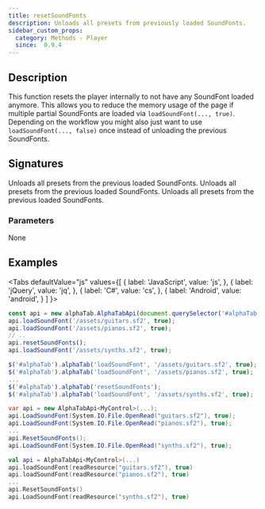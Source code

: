 ```yaml
---
title: resetSoundFonts
description: Unloads all presets from previously loaded SoundFonts. 
sidebar_custom_props:
  category: Methods - Player
  since:  0.9.4
---
```


<SinceBadge since="0.9.4" />


## Description
This function resets the player internally to not have any SoundFont loaded anymore. This allows you to reduce the memory usage of the page
if multiple partial SoundFonts are loaded via `loadSoundFont(..., true)`. Depending on the workflow you might also just want to use `loadSoundFont(..., false)` once 
instead of unloading the previous SoundFonts. 

## Signatures

<TypeTable>
    <TypeRow type="js" name="function resetSoundFonts()">
        Unloads all presets from the previous loaded SoundFonts.
    </TypeRow>
    <TypeRow type="net" name="void ResetSoundFonts()">
        Unloads all presets from the previous loaded SoundFonts.
    </TypeRow>
    <TypeRow type="android" name="fun resetSoundFonts(): Unit">
        Unloads all presets from the previous loaded SoundFonts.
    </TypeRow>
</TypeTable>

### Parameters
None

## Examples

<Tabs
  defaultValue="js"
  values={[
    { label: 'JavaScript', value: 'js', },
    { label: 'jQuery', value: 'jq', },
    { label: 'C#', value: 'cs', },
    { label: 'Android', value: 'android', }
  ]
}>
<TabItem value="js">

```js
const api = new alphaTab.AlphaTabApi(document.querySelector('#alphaTab'));
api.loadSoundFont('/assets/guitars.sf2', true);
api.loadSoundFont('/assets/pianos.sf2', true);
// ..
api.resetSoundFonts();
api.loadSoundFont('/assets/synths.sf2', true);
```

</TabItem>
<TabItem value="jq">

```js
$('#alphaTab').alphaTab('loadSoundFont', '/assets/guitars.sf2', true);
$('#alphaTab').alphaTab('loadSoundFont', '/assets/pianos.sf2', true);
...
$('#alphaTab').alphaTab('resetSoundFonts');
$('#alphaTab').alphaTab('loadSoundFont', '/assets/synths.sf2', true);
```

</TabItem>
<TabItem value="cs">

```csharp
var api = new AlphaTabApi<MyControl>(...);
api.LoadSoundFont(System.IO.File.OpenRead("guitars.sf2"), true);
api.LoadSoundFont(System.IO.File.OpenRead("pianos.sf2"), true);
...
api.ResetSoundFonts();
api.LoadSoundFont(System.IO.File.OpenRead("synths.sf2"), true);
```

</TabItem>
<TabItem value="androi">

```kotlin
val api = AlphaTabApi<MyControl>(...)
api.loadSoundFont(readResource("guitars.sf2"), true)
api.loadSoundFont(readResource("pianos.sf2"), true)
...
api.ResetSoundFonts()
api.LoadSoundFont(readResource("synths.sf2"), true)
```

</TabItem>
</Tabs>